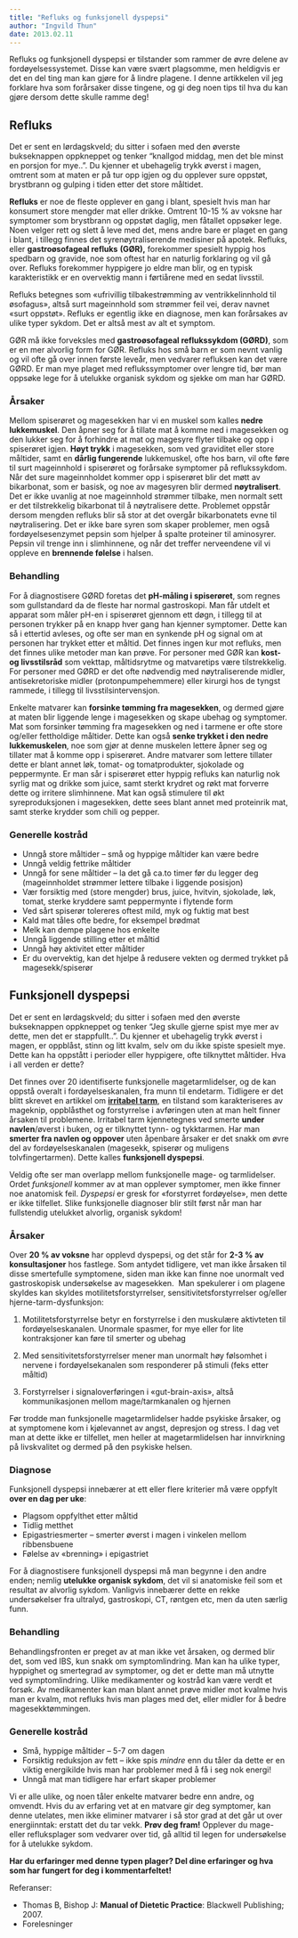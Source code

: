 ```yaml
---
title: "Refluks og funksjonell dyspepsi"
author: "Ingvild Thun"
date: 2013.02.11
---
```


Refluks og funksjonell dyspepsi er tilstander som rammer de øvre delene av fordøyelsessystemet. Disse kan være svært plagsomme, men heldigvis er det en del ting man kan gjøre for å lindre plagene. I denne artikkelen vil jeg forklare hva som forårsaker disse tingene, og gi deg noen tips til hva du kan gjøre dersom dette skulle ramme deg!

## Refluks

Det er sent en lørdagskveld; du sitter i sofaen med den øverste bukseknappen oppkneppet og tenker "knallgod middag, men det ble minst en porsjon for mye..". Du kjenner et ubehagelig trykk øverst i magen, omtrent som at maten er på tur opp igjen og du opplever sure oppstøt, brystbrann og gulping i tiden etter det store måltidet.

**Refluks** er noe de fleste opplever en gang i blant, spesielt hvis man har konsumert store mengder mat eller drikke. Omtrent 10-15 % av voksne har symptomer som brystbrann og oppstøt daglig, men fåtallet oppsøker lege. Noen velger rett og slett å leve med det, mens andre bare er plaget en gang i blant, i tillegg finnes det syrenøytraliserende medisiner på apotek. Refluks, eller **gastroøsofageal refluks** **(GØR),** forekommer spesielt hyppig hos spedbarn og gravide, noe som oftest har en naturlig forklaring og vil gå over. Refluks forekommer hyppigere jo eldre man blir, og en typisk karakteristikk er en overvektig mann i førtiårene med en sedat livsstil.

Refluks betegnes som «ufrivillig tilbakestrømming av ventrikkelinnhold til øsofagus», altså surt mageinnhold som strømmer feil vei, derav navnet «surt oppstøt». Refluks er egentlig ikke en diagnose, men kan forårsakes av ulike typer sykdom. Det er altså mest av alt et symptom.

GØR må ikke forveksles med **gastroøsofageal reflukssykdom (GØRD)**, som er en mer alvorlig form for GØR. Refluks hos små barn er som nevnt vanlig og vil ofte gå over innen første leveår, men vedvarer refluksen kan det være GØRD. Er man mye plaget med reflukssymptomer over lengre tid, bør man oppsøke lege for å utelukke organisk sykdom og sjekke om man har GØRD.

### Årsaker

Mellom spiserøret og magesekken har vi en muskel som kalles **nedre lukkemuskel**. Den åpner seg for å tillate mat å komme ned i magesekken og den lukker seg for å forhindre at mat og magesyre flyter tilbake og opp i spiserøret igjen. **Høyt trykk** i magesekken, som ved graviditet eller store måltider, samt en **dårlig fungerende** lukkemuskel, ofte hos barn, vil ofte føre til surt mageinnhold i spiserøret og forårsake symptomer på reflukssykdom. Når det sure mageinnholdet kommer opp i spiserøret blir det møtt av bikarbonat, som er basisk, og noe av magesyren blir dermed **nøytralisert**. Det er ikke uvanlig at noe mageinnhold strømmer tilbake, men normalt sett er det tilstrekkelig bikarbonat til å nøytralisere dette. Problemet oppstår dersom mengden refluks blir så stor at det overgår bikarbonatets evne til nøytralisering. Det er ikke bare syren som skaper problemer, men også fordøyelsesenzymet pepsin som hjelper å spalte proteiner til aminosyrer. Pepsin vil trenge inn i slimhinnene, og når det treffer nerveendene vil vi oppleve en **brennende følelse** i halsen.

### Behandling

For å diagnostisere GØRD foretas det **pH-måling i spiserøret**, som regnes som gullstandard da de fleste har normal gastroskopi. Man får utdelt et apparat som måler pH-en i spiserøret gjennom ett døgn, i tillegg til at personen trykker på en knapp hver gang han kjenner symptomer. Dette kan så i ettertid avleses, og ofte ser man en synkende pH og signal om at personen har trykket etter et måltid. Det finnes ingen kur mot refluks, men det finnes ulike metoder man kan prøve. For personer med GØR kan **kost- og livsstilsråd** som vekttap, måltidsrytme og matvaretips være tilstrekkelig. For personer med GØRD er det ofte nødvendig med nøytraliserende midler, antisekretoriske midler (protonpumpehemmere) eller kirurgi hos de tyngst rammede, i tillegg til livsstilsintervensjon.

Enkelte matvarer kan **forsinke tømming fra magesekken**, og dermed gjøre at maten blir liggende lenge i magesekken og skape ubehag og symptomer. Mat som forsinker tømming fra magesekken og ned i tarmene er ofte store og/eller fettholdige måltider. Dette kan også **senke trykket i den nedre lukkemuskelen**, noe som gjør at denne muskelen lettere åpner seg og tillater mat å komme opp i spiserøret. Andre matvarer som lettere tillater dette er blant annet løk, tomat- og tomatprodukter, sjokolade og peppermynte. Er man sår i spiserøret etter hyppig refluks kan naturlig nok syrlig mat og drikke som juice, samt sterkt krydret og røkt mat forverre dette og irritere slimhinnene. Mat kan også stimulere til økt syreproduksjonen i magesekken, dette sees blant annet med proteinrik mat, samt sterke krydder som chili og pepper.

### Generelle kostråd

-   Unngå store måltider – små og hyppige måltider kan være bedre
-   Unngå veldig fettrike måltider
-   Unngå for sene måltider – la det gå ca.to timer før du legger deg (mageinnholdet strømmer lettere tilbake i liggende posisjon)
-   Vær forsiktig med (store mengder) brus, juice, hvitvin, sjokolade, løk, tomat, sterke kryddere samt peppermynte i flytende form
-   Ved sårt spiserør tolereres oftest mild, myk og fuktig mat best
-   Kald mat tåles ofte bedre, for eksempel brødmat
-   Melk kan dempe plagene hos enkelte
-   Unngå liggende stilling etter et måltid
-   Unngå høy aktivitet etter måltider
-   Er du overvektig, kan det hjelpe å redusere vekten og dermed trykket på magesekk/spiserør

## Funksjonell dyspepsi

Det er sent en lørdagskveld; du sitter i sofaen med den øverste bukseknappen oppkneppet og tenker "Jeg skulle gjerne spist mye mer av dette, men det er stappfullt..". Du kjenner et ubehagelig trykk øverst i magen, er oppblåst, stinn og litt kvalm, selv om du ikke spiste spesielt mye. Dette kan ha oppstått i perioder eller hyppigere, ofte tilknyttet måltider. Hva i all verden er dette?

Det finnes over 20 identifiserte funksjonelle magetarmlidelser, og de kan oppstå overalt i fordøyelseskanalen, fra munn til endetarm. Tidligere er det blitt skrevet en artikkel om [**irritabel tarm**](brokenlink/irritabel-tarm-og-hva-du-kan-gjore-med-det/ "Irritabel tarm og hva du kan gjøre med det!"), en tilstand som karakteriseres av mageknip, oppblåsthet og forstyrrelse i avføringen uten at man helt finner årsaken til problemene. Irritabel tarm kjennetegnes ved smerte **under navlen**/øverst i buken, og er tilknyttet tynn- og tykktarmen. Har man **smerter fra navlen og oppover** uten åpenbare årsaker er det snakk om øvre del av fordøyelseskanalen (magesekk, spiserør og muligens tolvfingertarmen). Dette kalles **funksjonell dyspepsi**.

Veldig ofte ser man overlapp mellom funksjonelle mage- og tarmlidelser. Ordet *funksjonell* kommer av at man opplever symptomer, men ikke finner noe anatomisk feil. *Dyspepsi* er gresk for «forstyrret fordøyelse», men dette er ikke tilfellet. Slike funksjonelle diagnoser blir stilt først når man har fullstendig utelukket alvorlig, organisk sykdom!

### Årsaker

Over **20 % av voksne** har opplevd dyspepsi, og det står for **2-3 % av konsultasjoner** hos fastlege. Som antydet tidligere, vet man ikke årsaken til disse smertefulle symptomene, siden man ikke kan finne noe unormalt ved gastroskopisk undersøkelse av magesekken.  Man spekulerer i om plagene skyldes kan skyldes motilitetsforstyrrelser, sensitivitetsforstyrrelser og/eller hjerne-tarm-dysfunksjon:

1.  Motilitetsforstyrrelse betyr en forstyrrelse i den muskulære aktivteten til fordøyelseskanalen. Unormale spasmer, for mye eller for lite kontraksjoner kan føre til smerter og ubehag

2.  Med sensitivitetsforstyrrelser mener man unormalt høy følsomhet i nervene i fordøyelsekanalen som responderer på stimuli (feks etter måltid)

3.  Forstyrrelser i signaloverføringen i «gut-brain-axis», altså kommunikasjonen mellom mage/tarmkanalen og hjernen

Før trodde man funksjonelle magetarmlidelser hadde psykiske årsaker, og at symptomene kom i kjølevannet av angst, depresjon og stress. I dag vet man at dette ikke er tilfellet, men heller at magetarmlidelsen har innvirkning på livskvalitet og dermed på den psykiske helsen.

### Diagnose

Funksjonell dyspepsi innebærer at ett eller flere kriterier må være oppfylt **over en dag per uke**:

-   Plagsom oppfylthet etter måltid
-   Tidlig metthet
-   Epigastriesmerter – smerter øverst i magen i vinkelen mellom ribbensbuene
-   Følelse av «brenning» i epigastriet

For å diagnostisere funksjonell dyspepsi må man begynne i den andre enden; nemlig **utelukke organisk sykdom**, det vil si anatomiske feil som et resultat av alvorlig sykdom. Vanligvis innebærer dette en rekke undersøkelser fra ultralyd, gastroskopi, CT, røntgen etc, men da uten særlig funn.

### Behandling

Behandlingsfronten er preget av at man ikke vet årsaken, og dermed blir det, som ved IBS, kun snakk om symptomlindring. Man kan ha ulike typer, hyppighet og smertegrad av symptomer, og det er dette man må utnytte ved symptomlindring. Ulike medikamenter og kostråd kan være verdt et forsøk. Av medikamenter kan man blant annet prøve midler mot kvalme hvis man er kvalm, mot refluks hvis man plages med det, eller midler for å bedre magesekktømmingen.

### Generelle kostråd

-   Små, hyppige måltider – 5-7 om dagen
-   Forsiktig reduksjon av fett – ikke spis *mindre* enn du tåler da dette er en viktig energikilde hvis man har problemer med å få i seg nok energi!
-   Unngå mat man tidligere har erfart skaper problemer

Vi er alle ulike, og noen tåler enkelte matvarer bedre enn andre, og omvendt. Hvis du av erfaring vet at en matvare gir deg symptomer, kan denne utelates, men ikke eliminer matvarer i så stor grad at det går ut over energiinntak: erstatt det du tar vekk. **Prøv deg fram!** Opplever du mage- eller refluksplager som vedvarer over tid, gå alltid til legen for undersøkelse for å utelukke sykdom.

**Har du erfaringer med denne typen plager? Del dine erfaringer og hva som har fungert for deg i kommentarfeltet!**

Referanser:

-   Thomas B, Bishop J: **Manual of Dietetic Practice**: Blackwell Publishing; 2007.
-   Forelesninger
